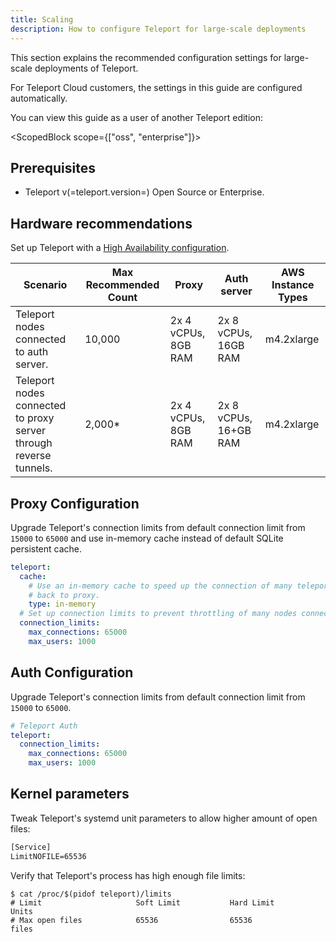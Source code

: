 ```yaml
---
title: Scaling
description: How to configure Teleport for large-scale deployments
---
```


This section explains the recommended configuration settings for large-scale
deployments of Teleport.

<ScopedBlock scope="cloud">

For Teleport Cloud customers, the settings in this guide are configured
automatically.

You can view this guide as a user of another Teleport edition:

<TileSet>
<Tile
title="Open Source Teleport"
href="./scaling.mdx/?scope=oss"
icon="stack"
>
</Tile>
<Tile
title="Teleport Enterprise"
href="./scaling.mdx/?scope=enterprise"
icon="building"
>
</Tile>
</TileSet>

</ScopedBlock>

<ScopedBlock scope={["oss", "enterprise"]}>

## Prerequisites

- Teleport v(=teleport.version=) Open Source or Enterprise.

## Hardware recommendations

Set up Teleport with a [High Availability configuration](../reference/backends.mdx).

| Scenario | Max Recommended Count | Proxy | Auth server | AWS Instance Types |
| - | - | - | - | - |
| Teleport nodes connected to auth server. | 10,000 | 2x  4 vCPUs, 8GB RAM | 2x 8 vCPUs, 16GB RAM | m4.2xlarge |
| Teleport nodes connected to proxy server through reverse tunnels. | 2,000\* | 2x 4 vCPUs, 8GB RAM | 2x 8 vCPUs, 16+GB RAM | m4.2xlarge |

## Proxy Configuration

Upgrade Teleport's connection limits from default connection limit from `15000` to `65000`
and use in-memory cache instead of default SQLite persistent cache.

```yaml
teleport:
  cache:
    # Use an in-memory cache to speed up the connection of many teleport nodes
    # back to proxy.
    type: in-memory
  # Set up connection limits to prevent throttling of many nodes connecting to proxies
  connection_limits:
    max_connections: 65000
    max_users: 1000
```

## Auth Configuration

Upgrade Teleport's connection limits from default connection limit from `15000` to `65000`.

```yaml
# Teleport Auth
teleport:
  connection_limits:
    max_connections: 65000
    max_users: 1000
```

## Kernel parameters

Tweak Teleport's systemd unit parameters to allow higher amount of open files:

```txt
[Service]
LimitNOFILE=65536
```

Verify that Teleport's process has high enough file limits:

```code
$ cat /proc/$(pidof teleport)/limits
# Limit                     Soft Limit           Hard Limit           Units
# Max open files            65536                65536                files
```

</ScopedBlock>